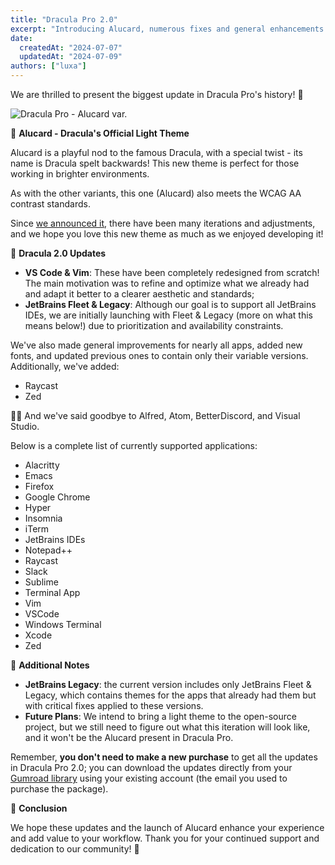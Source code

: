```yaml
---
title: "Dracula Pro 2.0"
excerpt: "Introducing Alucard, numerous fixes and general enhancements!"
date:
  createdAt: "2024-07-07"
  updatedAt: "2024-07-09"
authors: ["luxa"]
---
```


We are thrilled to present the biggest update in Dracula Pro's history! 🤯

![Dracula Pro - Alucard var.](/images/blog/dracula-pro-2.0-our-first-light-theme-a.jpeg)

🌄 **Alucard - Dracula's Official Light Theme**

Alucard is a playful nod to the famous Dracula, with a special twist - its name is Dracula spelt backwards! This new theme is perfect for those working in brighter environments.

As with the other variants, this one (Alucard) also meets the WCAG AA contrast standards.

Since [we announced it](/blog/get-ready-for-dracula-light-mode), there have been many iterations and adjustments, and we hope you love this new theme as much as we enjoyed developing it!

🦇 **Dracula 2.0 Updates**

- **VS Code & Vim**: These have been completely redesigned from scratch! The main motivation was to refine and optimize what we already had and adapt it better to a clearer aesthetic and standards;
- **JetBrains Fleet & Legacy**: Although our goal is to support all JetBrains IDEs, we are initially launching with Fleet & Legacy (more on what this means below!) due to prioritization and availability constraints.

We've also made general improvements for nearly all apps, added new fonts, and updated previous ones to contain only their variable versions. Additionally, we've added:

- Raycast
- Zed

👋🏻 And we've said goodbye to Alfred, Atom, BetterDiscord, and Visual Studio.

Below is a complete list of currently supported applications:

- Alacritty
- Emacs
- Firefox
- Google Chrome
- Hyper
- Insomnia
- iTerm
- JetBrains IDEs
- Notepad++
- Raycast
- Slack
- Sublime
- Terminal App
- Vim
- VSCode
- Windows Terminal
- Xcode
- Zed

📝 **Additional Notes**

- **JetBrains Legacy**: the current version includes only JetBrains Fleet & Legacy, which contains themes for the apps that already had them but with critical fixes applied to these versions.
- **Future Plans**: We intend to bring a light theme to the open-source project, but we still need to figure out what this iteration will look like, and it won't be the Alucard present in Dracula Pro.

Remember, **you don't need to make a new purchase** to get all the updates in Dracula Pro 2.0; you can download the updates directly from your [Gumroad library](https://app.gumroad.com/library) using your existing account (the email you used to purchase the package).

🏁 **Conclusion**

We hope these updates and the launch of Alucard enhance your experience and add value to your workflow. Thank you for your continued support and dedication to our community! 💜
